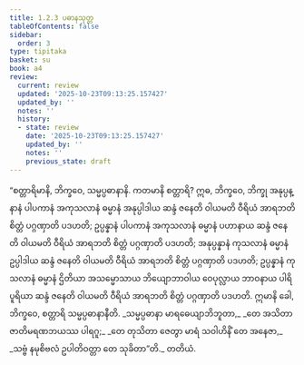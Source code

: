 ```yaml
---
title: 1.2.3 ပဓာနသုတ္တ
tableOfContents: false
sidebar:
  order: 3
type: tipitaka
basket: su
book: a4
review:
  current: review
  updated: '2025-10-23T09:13:25.157427'
  updated_by: ''
  notes: ''
  history:
  - state: review
    date: '2025-10-23T09:13:25.157427'
    updated_by: ''
    notes: ''
    previous_state: draft
---
```



<ReviewStatus review={frontmatter.review} showDetails={true} />

<HypothesisAnnotation frontmatter={frontmatter} />

<DynamicBreadcrumb />

<Division number="13" book="a4" e="ch" v="15" p="322">

<Paragraph number="95" book="a4">
“စတ္တာရိမာနိ, ဘိက္ခဝေ, သမ္မပ္ပဓာနာနိ. ကတမာနိ စတ္တာရိ? ဣဓ, ဘိက္ခဝေ, ဘိက္ခု အနုပ္ပန္နာနံ ပါပကာနံ အကုသလာနံ ဓမ္မာနံ အနုပ္ပါဒါယ ဆန္ဒံ ဇနေတိ ဝါယမတိ ဝီရိယံ အာရဘတိ စိတ္တံ ပဂ္ဂဏှာတိ ပဒဟတိ; ဥပ္ပန္နာနံ ပါပကာနံ အကုသလာနံ ဓမ္မာနံ ပဟာနာယ ဆန္ဒံ ဇနေတိ ဝါယမတိ ဝီရိယံ အာရဘတိ စိတ္တံ ပဂ္ဂဏှာတိ ပဒဟတိ; အနုပ္ပန္နာနံ ကုသလာနံ ဓမ္မာနံ ဥပ္ပါဒါယ ဆန္ဒံ ဇနေတိ ဝါယမတိ ဝီရိယံ အာရဘတိ စိတ္တံ ပဂ္ဂဏှာတိ ပဒဟတိ; ဥပ္ပန္နာနံ ကုသလာနံ ဓမ္မာနံ ဌိတိယာ အသမ္မောသာယ ဘိယျောဘာဝါယ ဝေပုလ္လာယ ဘာဝနာယ ပါရိပူရိယာ ဆန္ဒံ ဇနေတိ ဝါယမတိ ဝီရိယံ အာရဘတိ စိတ္တံ ပဂ္ဂဏှာတိ ပဒဟတိ. ဣမာနိ ခေါ, ဘိက္ခဝေ, စတ္တာရိ သမ္မပ္ပဓာနာနီတိ.
</Paragraph>

<Paragraph number="96" type="verses" book="a4">
_သမ္မပ္ပဓာနာ မာရဓေယျာဘိဘူတာ,_  
_တေ အသိတာ ဇာတိမရဏဘယဿ ပါရဂူ;_  
_တေ တုသိတာ ဇေတွာ မာရံ သဝါဟိနိံ တေ အနေဇာ,_  
_သဗ္ဗံ နမုစိဗလံ ဥပါတိဝတ္တာ တေ သုခိတာ”တိ._  


</Paragraph>
</Division>

<Paragraph number="97" type="center" book="a4">
တတိယံ.
</Paragraph>